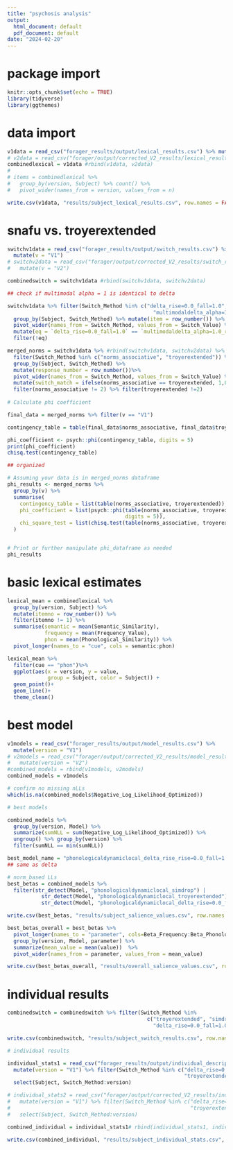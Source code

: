 ```yaml
---
title: "psychosis analysis"
output:
  html_document: default
  pdf_document: default
date: "2024-02-20"
---
```


# package import

```r
knitr::opts_chunk$set(echo = TRUE)
library(tidyverse)
library(ggthemes)
```

# data import

```r
v1data = read_csv("forager_results/output/lexical_results.csv") %>% mutate(version = "V1")
# v2data = read_csv("forager/output/corrected_V2_results/lexical_results.csv") %>% mutate(version = "V2")
combinedlexical = v1data #rbind(v1data, v2data)
# 
# items = combinedlexical %>% 
#   group_by(version, Subject) %>% count() %>%
#   pivot_wider(names_from = version, values_from = n)

write.csv(v1data, "results/subject_lexical_results.csv", row.names = FALSE)

```

# snafu vs. troyerextended

```r
switchv1data = read_csv("forager_results/output/switch_results.csv") %>% 
  mutate(v = "V1")
# switchv2data = read_csv("forager/output/corrected_V2_results/switch_results.csv") %>% 
#   mutate(v = "V2")

combinedswitch = switchv1data #rbind(switchv1data, switchv2data) 

## check if multimodal alpha = 1 is identical to delta 

switchv1data %>% filter(Switch_Method %in% c("delta_rise=0.0_fall=1.0",
                                               "multimodaldelta_alpha=1.0_rise=0.0_fall=1.0")) %>%
  group_by(Subject, Switch_Method) %>% mutate(item = row_number()) %>%
  pivot_wider(names_from = Switch_Method, values_from = Switch_Value) %>%
  mutate(eq = `delta_rise=0.0_fall=1.0` == `multimodaldelta_alpha=1.0_rise=0.0_fall=1.0`) %>%
  filter(!eq)

merged_norms = switchv1data %>% #rbind(switchv1data, switchv2data) %>% 
  filter(Switch_Method %in% c("norms_associative", "troyerextended")) %>% 
  group_by(Subject, Switch_Method) %>%
  mutate(response_number = row_number())%>%
  pivot_wider(names_from = Switch_Method, values_from = Switch_Value) %>%
  mutate(switch_match = ifelse(norms_associative == troyerextended, 1,0)) %>%
  filter(norms_associative != 2) %>% filter(troyerextended !=2)
  
# Calculate phi coefficient

final_data = merged_norms %>% filter(v == "V1")

contingency_table = table(final_data$norms_associative, final_data$troyerextended)

phi_coefficient <- psych::phi(contingency_table, digits = 5)
print(phi_coefficient)
chisq.test(contingency_table)

## organized

# Assuming your data is in merged_norms dataframe
phi_results <- merged_norms %>%
  group_by(v) %>%
  summarise(
    contingency_table = list(table(norms_associative, troyerextended)),
    phi_coefficient = list(psych::phi(table(norms_associative, troyerextended), 
                                      digits = 5)),
    chi_square_test = list(chisq.test(table(norms_associative, troyerextended)))
  )


# Print or further manipulate phi_dataframe as needed
phi_results
```

# basic lexical estimates

```r
lexical_mean = combinedlexical %>% 
  group_by(version, Subject) %>%
  mutate(itemno = row_number()) %>%
  filter(itemno != 1) %>%
  summarise(semantic = mean(Semantic_Similarity),
            frequency = mean(Frequency_Value),
            phon = mean(Phonological_Similarity)) %>%
  pivot_longer(names_to = "cue", cols = semantic:phon)

lexical_mean %>% 
  filter(cue == "phon")%>%
  ggplot(aes(x = version, y = value, 
             group = Subject, color = Subject)) +
  geom_point()+
  geom_line()+
  theme_clean()
```

# best model

```r
v1models = read_csv("forager_results/output/model_results.csv") %>%
  mutate(version = "V1")
# v2models = read_csv("forager/output/corrected_V2_results/model_results.csv") %>%
#   mutate(version = "V2")
#combined_models = rbind(v1models, v2models)
combined_models = v1models

# confirm no missing nLLs
which(is.na(combined_models$Negative_Log_Likelihood_Optimized))

# best models

combined_models %>% 
  group_by(version, Model) %>%
  summarize(sumNLL = sum(Negative_Log_Likelihood_Optimized)) %>%
  ungroup() %>% group_by(version) %>%
  filter(sumNLL == min(sumNLL))

best_model_name = "phonologicaldynamiclocal_delta_rise_rise=0.0_fall=1.0"
## same as delta

# norm_based LLs
best_betas = combined_models %>% 
  filter(str_detect(Model, "phonologicaldynamiclocal_simdrop") | 
           str_detect(Model, "phonologicaldynamiclocal_troyerextended") |
           str_detect(Model, "phonologicaldynamiclocal_delta_rise=0.0_fall=1.0"))

write.csv(best_betas, "results/subject_salience_values.csv", row.names = FALSE)

best_betas_overall = best_betas %>%
  pivot_longer(names_to = "parameter", cols=Beta_Frequency:Beta_Phonological) %>%
  group_by(version, Model, parameter) %>%
  summarize(mean_value = mean(value))  %>%
  pivot_wider(names_from = parameter, values_from = mean_value)

write.csv(best_betas_overall, "results/overall_salience_values.csv", row.names = FALSE)
```

# individual results

```r
combinedswitch = combinedswitch %>% filter(Switch_Method %in% 
                                             c("troyerextended", "simdrop", 
                                               "delta_rise=0.0_fall=1.0"))

write.csv(combinedswitch, "results/subject_switch_results.csv", row.names = FALSE)

# individual results

individual_stats1 = read_csv("forager_results/output/individual_descriptive_stats.csv") %>%
  mutate(version = "V1") %>% filter(Switch_Method %in% c("delta_rise=0.0_fall=1.0", "simdrop",
                                                         "troyerextended")) %>%
  select(Subject, Switch_Method:version)

# individual_stats2 = read_csv("forager/output/corrected_V2_results/individual_descriptive_stats.csv") %>%
#   mutate(version = "V1") %>% filter(Switch_Method %in% c("delta_rise=0.0_fall=1.0", "simdrop",
#                                                          "troyerextended")) %>%
#   select(Subject, Switch_Method:version)

combined_individual = individual_stats1# rbind(individual_stats1, individual_stats2)

write.csv(combined_individual, "results/subject_individual_stats.csv", row.names = FALSE)

```

<!-- # norms -->

<!-- ```{r} -->
<!-- troyerexnorms = readxl::read_excel("../evaluation_03_22_24/animals_norm_table_20240322.xlsx") %>% -->
<!--   pivot_longer(names_to = "Category", cols = africa:mythological) %>% -->
<!--   rename(Item = value) %>% arrange(Category) %>% filter(!is.na(Item)) %>% -->
<!--   mutate(Item = str_replace_all(Item, "_", " ")) -->

<!-- write.csv(troyerexnorms, file = "../forager_results/data/norms/troyer_extended_lundin_2024_03_22.csv", row.names = FALSE) -->
<!-- ``` -->


<!-- # OLD CODE -->
<!-- ## norms reorg -->

<!-- ```{r} -->
<!-- troyerexnorms = readxl::read_excel("../norm_data_03_05_24/animals_norm_table_20240304.xlsx") %>% -->
<!--   pivot_longer(names_to = "Category", cols = africa:mythological) %>% -->
<!--   rename(Item = value) %>% arrange(Category) %>% filter(!is.na(Item)) %>% -->
<!--   mutate(Item = str_replace_all(Item, "_", " ")) -->

<!-- write.csv(norms, file = "troyer_extended_lundin_2024_03_04.csv", row.names = FALSE) -->

<!-- snafunorms = read_csv("../forager/data/norms/animals_snafu_scheme_vocab.csv") -->
<!-- troyerextended = read_csv("../forager/data/norms/troyer_extended_lundin_2024_03_04.csv") -->

<!-- ``` -->

<!-- ## forager evaluation add -->

<!-- ```{r} -->
<!-- forager_eval = read_csv("../forager/output/nancy_V2_raw_forager_results/evaluation_results.csv") -->

<!-- snafu_items = snafunorms %>% pull(Item) -->
<!-- troyerex_items = troyerextended %>% pull(Item) -->

<!-- forager_eval = forager_eval %>%  -->
<!--   mutate(entryInSNAFU = ifelse(entry %in% snafu_items, 1, 0), -->
<!--          replacementInSNAFU = ifelse(replacement %in% snafu_items, 1, 0), -->
<!--          entryInTroyerEx = ifelse(entry %in% troyerex_items, 1, 0), -->
<!--          replacementInTroyerEx = ifelse(replacement %in% troyerex_items, 1, 0)) -->

<!-- write.csv(forager_eval, file = "files/forager_evaluation_V2.csv", row.names = FALSE) -->
<!-- ``` -->

<!-- ## OLD snafu vs. troyerextended -->

<!-- ```{r} -->
<!-- v1data = read_csv("V1/switch_results.csv") %>% mutate(v = "V1") -->
<!-- v2data = read_csv("V2/switch_results.csv") %>% mutate(v = "V2") -->

<!-- snafu = rbind(v1data, v2data) %>% #v1data %>%  -->
<!--   filter(Switch_Method == "norms_associative") %>% -->
<!--   select(-Switch_Method) %>% -->
<!--   rename(norms_snafu_associative = Switch_Value) %>% -->
<!--   mutate(Fluency_Item = str_replace_all(Fluency_Item, "_", "")) %>% -->
<!--   mutate(Fluency_Item = str_replace_all(Fluency_Item, " ", "")) %>% -->
<!--   filter(Fluency_Item != "mammal") -->

<!-- troyerex_v1 = read.delim("../norm_data_03_05_24/troyer_V1_AKcorrected.txt")%>%  -->
<!--   mutate(version = "V1") -->
<!-- troyerex_v2 = read.delim("../norm_data_03_05_24/troyer_V2_AKcorrected.txt")%>%  -->
<!--   mutate(version = "V2") -->

<!-- troyerex = rbind(troyerex_v1, troyerex_v2) %>% #troyerex_v1 %>% # -->
<!--   select(subject, response, troyer_fluid_switch, troyer_static_switch, version) %>% -->
<!--   mutate(response = str_replace_all(response, "_", "")) %>% -->
<!--   mutate(response = str_replace_all(response, " ", "")) -->

<!-- # write.csv(snafu, file = "snafu.csv", row.names = FALSE) -->
<!-- # write.csv(troyerex, file="troyer.csv", row.names = FALSE) -->

<!-- merged_norms = cbind(snafu, troyerex) %>%  -->
<!--   mutate(response_match = ifelse(Fluency_Item == response, 1, 0), -->
<!--          switch_match = ifelse(norms_snafu_associative == troyer_fluid_switch, 1,0)) %>% -->
<!--   filter(norms_snafu_associative != 2) %>% filter(troyer_fluid_switch !=2) -->

<!-- write.csv(merged_norms, file = "files/merged_snafu_troyerex.csv", row.names = FALSE) -->


<!-- # Calculate phi coefficient -->

<!-- final_data = merged_norms %>% filter(version == "V1") -->

<!-- contingency_table = table(final_data$norms_snafu_associative, final_data$troyer_fluid_switch) -->

<!-- phi_coefficient <- psych::phi(contingency_table, digits = 5) -->
<!-- print(phi_coefficient) -->
<!-- chisq.test(contingency_table) -->

<!-- ## organized -->

<!-- # Assuming your data is in merged_norms dataframe -->
<!-- phi_results <- merged_norms %>% -->
<!--   group_by(version) %>% -->
<!--   summarise( -->
<!--     contingency_table = list(table(norms_snafu_associative, troyer_fluid_switch)), -->
<!--     phi_coefficient = list(psych::phi(table(norms_snafu_associative, troyer_fluid_switch), digits = 5)), -->
<!--     chi_square_test = list(chisq.test(table(norms_snafu_associative, troyer_fluid_switch))) -->
<!--   ) -->


<!-- # Print or further manipulate phi_dataframe as needed -->
<!-- print(phi_results) -->
<!-- ``` -->

<!-- ## OLD troyerextended comparison -->

<!-- ```{r} -->
<!-- forager_troyerex = rbind(v1data, v2data) %>%  -->
<!--   filter(Switch_Method == "troyerextended") %>%  -->
<!--   rename(forager_troyerex = Switch_Value) %>% -->
<!--   select(-Switch_Method) %>% -->
<!--   mutate(Fluency_Item = str_replace_all(Fluency_Item, "_", "")) %>% -->
<!--   mutate(Fluency_Item = str_replace_all(Fluency_Item, " ", "")) %>% -->
<!--   filter(Fluency_Item != "mammal") -->

<!-- troyerex = rbind(troyerex_v1, troyerex_v2) %>%  -->
<!--   select(subject, response, troyer_fluid_switch, troyer_static_switch, version) %>% -->
<!--   mutate(response = str_replace_all(response, "_", "")) %>% -->
<!--   mutate(response = str_replace_all(response, " ", "")) -->

<!-- troyerex_compare = cbind(forager_troyerex, troyerex) %>% -->
<!--   mutate(response_match = ifelse(Fluency_Item == response, 1, 0), -->
<!--          switch_match = ifelse(forager_troyerex == troyer_fluid_switch, 1,0)) -->

<!-- write.csv(troyerex_compare, file = "files/troyerex_compare.csv", row.names = FALSE) -->
<!-- ``` -->
